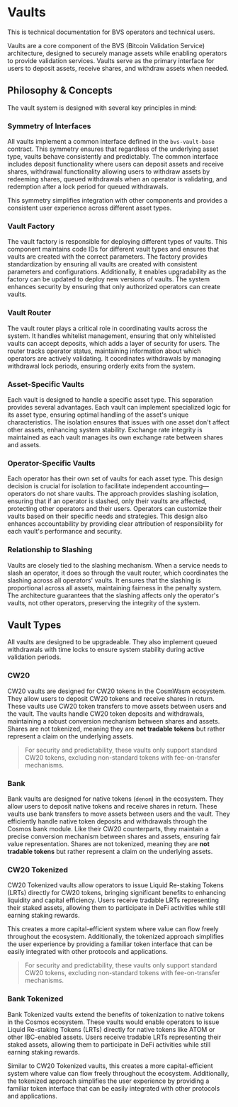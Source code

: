 
# Vaults

<Callout type="info">
  This is technical documentation for BVS operators and technical users.
</Callout>

Vaults are a core component of the BVS (Bitcoin Validation Service) architecture,
designed to securely manage assets while enabling operators to provide validation services.
Vaults serve as the primary interface for users to deposit assets, receive shares, and withdraw assets when needed.

## Philosophy & Concepts

The vault system is designed with several key principles in mind:

### Symmetry of Interfaces

All vaults implement a common interface defined in the `bvs-vault-base` contract.
This symmetry ensures that regardless of the underlying asset type, vaults behave consistently and predictably.
The common interface includes deposit functionality where users can deposit assets and receive shares,
withdrawal functionality allowing users to withdraw assets by redeeming shares,
queued withdrawals when an operator is validating, and redemption after a lock period for queued withdrawals.

This symmetry simplifies integration with other components
and provides a consistent user experience across different asset types.

### Vault Factory

The vault factory is responsible for deploying different types of vaults.
This component maintains code IDs for different vault types
and ensures that vaults are created with the correct parameters.
The factory provides standardization by ensuring all vaults are created with consistent parameters and configurations.
Additionally, it enables upgradability as the factory can be updated to deploy new versions of vaults.
The system enhances security by ensuring that only authorized operators can create vaults.

### Vault Router

The vault router plays a critical role in coordinating vaults across the system.
It handles whitelist management, ensuring that only whitelisted vaults can accept deposits,
which adds a layer of security for users.
The router tracks operator status, maintaining information about which operators are actively validating.
It coordinates withdrawals by managing withdrawal lock periods, ensuring orderly exits from the system.

### Asset-Specific Vaults

Each vault is designed to handle a specific asset type.
This separation provides several advantages.
Each vault can implement specialized logic for its asset type,
ensuring optimal handling of the asset's unique characteristics.
The isolation ensures that issues with one asset don't affect other assets, enhancing system stability.
Exchange rate integrity is maintained as each vault manages its own exchange rate between shares and assets.

### Operator-Specific Vaults

Each operator has their own set of vaults for each asset type.
This design decision is crucial for isolation to facilitate independent accounting—operators do not share vaults.
The approach provides slashing isolation, ensuring that if an operator is slashed, only their vaults are affected,
protecting other operators and their users.
Operators can customize their vaults based on their specific needs and strategies.
This design also enhances accountability
by providing clear attribution of responsibility for each vault's performance and security.

### Relationship to Slashing

Vaults are closely tied to the slashing mechanism.
When a service needs to slash an operator, it does so through the vault router,
which coordinates the slashing across all operators' vaults.
It ensures that the slashing is proportional across all assets, maintaining fairness in the penalty system.
The architecture guarantees that the slashing affects only the operator's vaults, not other operators,
preserving the integrity of the system.

## Vault Types

<Callout type="default">
  All vaults are designed to be upgradeable.
  They also implement queued withdrawals with time locks to ensure system stability during active validation periods.
</Callout>

### CW20

CW20 vaults are designed for CW20 tokens in the CosmWasm ecosystem.
They allow users to deposit CW20 tokens and receive shares in return.
These vaults use CW20 token transfers to move assets between users and the vault.
The vaults handle CW20 token deposits and withdrawals,
maintaining a robust conversion mechanism between shares and assets.
Shares are not tokenized,
meaning they are **not tradable tokens** but rather represent a claim on the underlying assets.

> For security and predictability, these vaults only support standard CW20 tokens,
> excluding non-standard tokens with fee-on-transfer mechanisms.

### Bank

Bank vaults are designed for native tokens (`denom`) in the ecosystem.
They allow users to deposit native tokens and receive shares in return.
These vaults use bank transfers to move assets between users and the vault.
They efficiently handle native token deposits and withdrawals through the Cosmos bank module.
Like their CW20 counterparts, they maintain a precise conversion mechanism between shares and assets,
ensuring fair value representation.
Shares are not tokenized,
meaning they are **not tradable tokens** but rather represent a claim on the underlying assets.

### CW20 Tokenized

CW20 Tokenized vaults allow operators to issue Liquid Re-staking Tokens (LRTs) directly for CW20 tokens,
bringing significant benefits to enhancing liquidity and capital efficiency.
Users receive tradable LRTs representing their staked assets,
allowing them to participate in DeFi activities while still earning staking rewards.

This creates a more capital-efficient system where value can flow freely throughout the ecosystem.
Additionally, the tokenized approach simplifies the user experience
by providing a familiar token interface that can be easily integrated with other protocols and applications.

> For security and predictability, these vaults only support standard CW20 tokens,
> excluding non-standard tokens with fee-on-transfer mechanisms.

### Bank Tokenized

Bank Tokenized vaults extend the benefits of tokenization to native tokens in the Cosmos ecosystem.
These vaults would enable operators to issue Liquid Re-staking Tokens
(LRTs) directly for native tokens like ATOM or other IBC-enabled assets.
Users receive tradable LRTs representing their staked assets,
allowing them to participate in DeFi activities while still earning staking rewards.

Similar to CW20 Tokenized vaults,
this creates a more capital-efficient system where value can flow freely throughout the ecosystem.
Additionally, the tokenized approach simplifies the user experience
by providing a familiar token interface that can be easily integrated with other protocols and applications.
